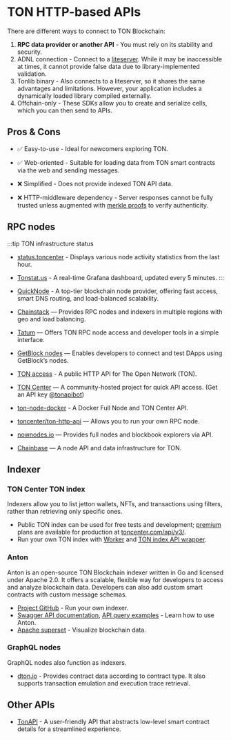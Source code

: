 
# TON HTTP-based APIs

There are different ways to connect to TON Blockchain:

1. **RPC data provider or another API** - You must rely on its stability and security.
2. ADNL connection - Connect to a [liteserver](/v3/guidelines/nodes/running-nodes/liteserver-node). While it may be inaccessible at times, it cannot provide false data due to library-implemented validation.
3. Tonlib binary - Also connects to a liteserver, so it shares the same advantages and limitations. However, your application includes a dynamically loaded library compiled externally.
4. Offchain-only - These SDKs allow you to create and serialize cells, which you can then send to APIs.

## Pros & Cons

* ✅ Easy-to-use - Ideal for newcomers exploring TON.

* ✅ Web-oriented - Suitable for loading data from TON smart contracts via the web and sending messages.

* ❌ Simplified - Does not provide indexed TON API data.

* ❌ HTTP-middleware dependency - Server responses cannot be fully trusted unless augmented with [merkle proofs](/v3/documentation/data-formats/tlb/proofs) to verify authenticity.

## RPC nodes

:::tip TON infrastructure status

* [status.toncenter](https://status.toncenter.com/) - Displays various node activity statistics from the last hour.

* [Tonstat.us](https://tonstat.us/) - A real-time Grafana dashboard, updated every 5 minutes.
  :::

* [QuickNode](https://www.quicknode.com/chains/ton?utm_source=ton-docs) - A top-tier blockchain node provider, offering fast access, smart DNS routing, and load-balanced scalability.

* [Chainstack](https://chainstack.com/build-better-with-ton/) — Provides RPC nodes and indexers in multiple regions with geo and load balancing.

* [Tatum](https://docs.tatum.io/reference/rpc-ton) — Offers TON RPC node access and developer tools in a simple interface.

* [GetBlock nodes](https://getblock.io/nodes/ton/) — Enables developers to connect and test DApps using GetBlock’s nodes.

* [TON access](https://www.orbs.com/ton-access/) - A public HTTP API for The Open Network (TON).

* [TON Center](https://toncenter.com/api/v2/) — A community-hosted project for quick API access. (Get an API key [@tonapibot](https://t.me/tonapibot))

* [ton-node-docker](https://github.com/fmira21/ton-node-docker) - A Docker Full Node and TON Center API.

* [toncenter/ton-http-api](https://github.com/toncenter/ton-http-api) — Allows you to run your own RPC node.

* [nownodes.io](https://nownodes.io/nodes) — Provides full nodes and blockbook explorers via API.

* [Chainbase](https://chainbase.com/chainNetwork/TON) — A node API and data infrastructure for TON.

## Indexer

### TON Center TON index

Indexers allow you to list jetton wallets, NFTs, and transactions using filters, rather than retrieving only specific ones.

* Public TON index can be used for free tests and development; [premium](https://t.me/tonapibot) plans are available for production at [toncenter.com/api/v3/](https://toncenter.com/api/v3/).
* Run your own TON index with [Worker](https://github.com/toncenter/ton-index-worker/tree/36134e7376986c5517ee65e6a1ddd54b1c76cdba) and [TON index API wrapper](https://github.com/toncenter/ton-indexer).

### Anton

Anton is an open-source TON Blockchain indexer written in Go and licensed under Apache 2.0. It offers a scalable, flexible way for developers to access and analyze blockchain data. Developers can also add custom smart contracts with custom message schemas.

* [Project GitHub](https://github.com/tonindexer/anton) - Run your own indexer.
* [Swagger API documentation](https://github.com/tonindexer/anton), [API query examples](https://github.com/tonindexer/anton/blob/main/docs/API.md) - Learn how to use Anton.
* [Apache superset](https://github.com/tonindexer/anton) - Visualize blockchain data.

### GraphQL nodes

GraphQL nodes also function as indexers.

* [dton.io](https://dton.io/graphql) - Provides contract data according to contract type. It also supports transaction emulation and execution trace retrieval.

## Other APIs

* [TonAPI](https://docs.tonconsole.com/tonapi) - A user-friendly API that abstracts low-level smart contract details for a streamlined experience.

<Feedback />
